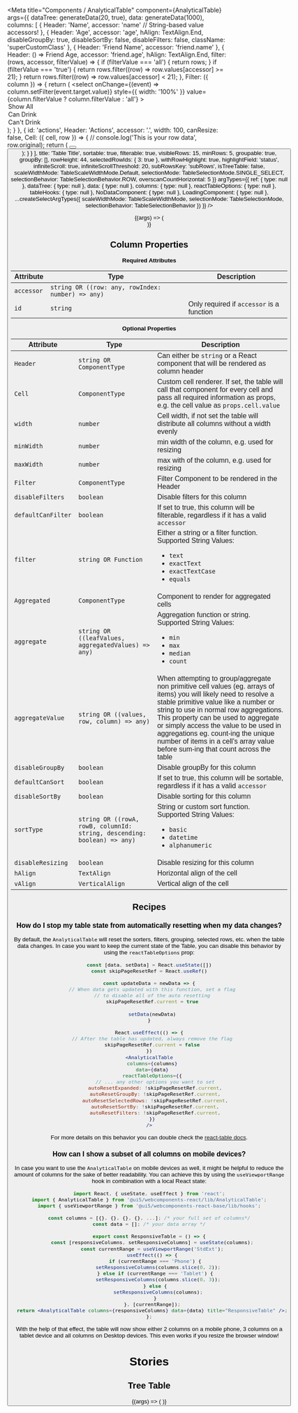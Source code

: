 
<Meta
  title="Components / AnalyticalTable"
  component={AnalyticalTable}
  args={{
    dataTree: generateData(20, true),
    data: generateData(1000),
    columns: [
      {
        Header: 'Name',
        accessor: 'name' // String-based value accessors!
      },
      {
        Header: 'Age',
        accessor: 'age',
        hAlign: TextAlign.End,
        disableGroupBy: true,
        disableSortBy: false,
        disableFilters: false,
        className: 'superCustomClass'
      },
      {
        Header: 'Friend Name',
        accessor: 'friend.name'
      },
      {
        Header: () => <span>Friend Age</span>,
        accessor: 'friend.age',
        hAlign: TextAlign.End,
        filter: (rows, accessor, filterValue) => {
          if (filterValue === 'all') {
            return rows;
          }
          if (filterValue === 'true') {
            return rows.filter((row) => row.values[accessor] >= 21);
          }
          return rows.filter((row) => row.values[accessor] < 21);
        },
        Filter: ({ column }) => {
          return (
            <select
              onChange={(event) => column.setFilter(event.target.value)}
              style={{ width: '100%' }}
              value={column.filterValue ? column.filterValue : 'all'}
            >
              <option value="all">Show All</option>
              <option value="true">Can Drink</option>
              <option value="false">Can't Drink</option>
            </select>
          );
        }
      },
      {
        id: 'actions',
        Header: 'Actions',
        accessor: '.',
        width: 100,
        canResize: false,
        Cell: ({ cell, row }) => {
          // console.log('This is your row data', row.original);
          return (
            <FlexBox>
              <Button icon="edit" />
              <Button icon="delete" />
            </FlexBox>
          );
        }
      }
    ],
    title: 'Table Title',
    sortable: true,
    filterable: true,
    visibleRows: 15,
    minRows: 5,
    groupable: true,
    groupBy: [],
    rowHeight: 44,
    selectedRowIds: { 3: true },
    withRowHighlight: true,
    highlightField: 'status',
    infiniteScroll: true,
    infiniteScrollThreshold: 20,
    subRowsKey: 'subRows',
    isTreeTable: false,
    scaleWidthMode: TableScaleWidthMode.Default,
    selectionMode: TableSelectionMode.SINGLE_SELECT,
    selectionBehavior: TableSelectionBehavior.ROW,
    overscanCountHorizontal: 5
  }}
  argTypes={{
    ref: { type: null },
    dataTree: { type: null },
    data: { type: null },
    columns: { type: null },
    reactTableOptions: { type: null },
    tableHooks: { type: null },
    NoDataComponent: { type: null },
    LoadingComponent: { type: null },
    ...createSelectArgTypes({
      scaleWidthMode: TableScaleWidthMode,
      selectionMode: TableSelectionMode,
      selectionBehavior: TableSelectionBehavior
    })
  }}
/>

<DocsHeader />

<Canvas>
  <Story name="Default">
    {(args) => (
      <div style={{ display: 'flex', flexDirection: 'column' }}>
        <AnalyticalTable
          {...args}
          title={args.title}
          data={args.data}
          columns={args.columns}
          loading={args.loading}
          alternateRowColor={args.alternateRowColor}
          sortable={args.sortable}
          filterable={args.filterable}
          visibleRows={args.visibleRows}
          minRows={args.minRows}
          groupable={args.groupable}
          selectionMode={args.selectionMode}
          scaleWidthMode={args.scaleWidthMode}
          onRowSelected={args.onRowSelected}
          onSort={args.onSort}
          onGroup={args.onGroup}
          onRowExpandChange={args.onRowExpandChange}
          groupBy={args.groupBy}
          rowHeight={args.rowHeight}
          selectedRowIds={args.selectedRowIds}
          onColumnsReordered={args.onColumnsReordered}
          withRowHighlight={args.withRowHighlight}
          highlightField={args.highlightField}
          infiniteScroll={args.infiniteScroll}
          infiniteScrollThreshold={args.infiniteScrollThreshold}
          onLoadMore={args.onLoadMore}
          selectionBehavior={args.selectionBehavior}
          overscanCountHorizontal={args.overscanCountHorizontal}
        />
      </div>
    )}
  </Story>
</Canvas>

<ArgsTable story="." />

## Column Properties

**Required Attributes**

| Attribute  | Type                                              | Description                               |
| ---------- | ------------------------------------------------- | ----------------------------------------- |
| `accessor` | `string OR ((row: any, rowIndex: number) => any)` |                                           |
| `id`       | `string`                                          | Only required if `accessor` is a function |

**Optional Properties**

| Attribute          | Type                                                                     | Description                                                                                                                                                                                                                                                                                                                                                                                                     |
| ------------------ | ------------------------------------------------------------------------ | --------------------------------------------------------------------------------------------------------------------------------------------------------------------------------------------------------------------------------------------------------------------------------------------------------------------------------------------------------------------------------------------------------------- |
| `Header`           | `string OR ComponentType`                                                | Can either be `string` or a React component that will be rendered as column header                                                                                                                                                                                                                                                                                                                              |
| `Cell`             | `ComponentType`                                                          | Custom cell renderer. If set, the table will call that component for every cell and pass all required information as props, e.g. the cell value as `props.cell.value`                                                                                                                                                                                                                                           |
| `width`            | `number`                                                                 | Cell width, if not set the table will distribute all columns without a width evenly                                                                                                                                                                                                                                                                                                                             |
| `minWidth`         | `number`                                                                 | min width of the column, e.g. used for resizing                                                                                                                                                                                                                                                                                                                                                                 |
| `maxWidth`         | `number`                                                                 | max with of the column, e.g. used for resizing                                                                                                                                                                                                                                                                                                                                                                  |
| `Filter`           | `ComponentType`                                                          | Filter Component to be rendered in the Header                                                                                                                                                                                                                                                                                                                                                                   |
| `disableFilters`   | `boolean`                                                                | Disable filters for this column                                                                                                                                                                                                                                                                                                                                                                                 |
| `defaultCanFilter` | `boolean`                                                                | If set to true, this column will be filterable, regardless if it has a valid `accessor`                                                                                                                                                                                                                                                                                                                         |
| `filter`           | `string OR Function`                                                     | Either a string or a filter function.<br />Supported String Values: <ul><li>`text`</li><li>`exactText`</li><li>`exactTextCase`</li><li>`equals`</li></ul>                                                                                                                                                                                                                                                       |
| `Aggregated`       | `ComponentType`                                                          | Component to render for aggregated cells                                                                                                                                                                                                                                                                                                                                                                        |
| `aggregate`        | `string OR ((leafValues, aggregatedValues) => any)`                      | Aggregation function or string.<br />Supported String Values: <ul><li>`min`</li><li>`max`</li><li>`median`</li><li>`count`</li></ul>                                                                                                                                                                                                                                                                            |
| `aggregateValue`   | `string OR ((values, row, column) => any)`                               | When attempting to group/aggregate non primitive cell values (eg. arrays of items) you will likely need to resolve a stable primitive value like a number or string to use in normal row aggregations. This property can be used to aggregate or simply access the value to be used in aggregations eg. count-ing the unique number of items in a cell's array value before sum-ing that count across the table |
| `disableGroupBy`   | `boolean`                                                                | Disable groupBy for this column                                                                                                                                                                                                                                                                                                                                                                                 |
| `defaultCanSort`   | `boolean`                                                                | If set to true, this column will be sortable, regardless if it has a valid `accessor`                                                                                                                                                                                                                                                                                                                           |
| `disableSortBy`    | `boolean`                                                                | Disable sorting for this column                                                                                                                                                                                                                                                                                                                                                                                 |
| `sortType`         | `string OR ((rowA, rowB, columnId: string, descending: boolean) => any)` | String or custom sort function.<br />Supported String Values: <ul><li>`basic`</li><li>`datetime`</li><li>`alphanumeric`</li></ul>                                                                                                                                                                                                                                                                               |
| `disableResizing`  | `boolean`                                                                | Disable resizing for this column                                                                                                                                                                                                                                                                                                                                                                                |
| `hAlign`           | `TextAlign`                                                              | Horizontal align of the cell                                                                                                                                                                                                                                                                                                                                                                                    |
| `vAlign`           | `VerticalAlign`                                                          | Vertical align of the cell                                                                                                                                                                                                                                                                                                                                                                                      |

## Recipes

### How do I stop my table state from automatically resetting when my data changes?

By default, the `AnalyticalTable` will reset the sorters, filters, grouping, selected rows, etc. when the table data changes.
In case you want to keep the current state of the Table, you can disable this behavior by using the `reactTableOptions` prop:

```jsx
const [data, setData] = React.useState([])
const skipPageResetRef = React.useRef()

const updateData = newData => {
  // When data gets updated with this function, set a flag
  // to disable all of the auto resetting
  skipPageResetRef.current = true

  setData(newData)
}

React.useEffect(() => {
  // After the table has updated, always remove the flag
  skipPageResetRef.current = false
})
<AnalyticalTable
  columns={columns}
  data={data}
  reactTableOptions={{
    // ... any other options you want to set
    autoResetExpanded: !skipPageResetRef.current,
    autoResetGroupBy: !skipPageResetRef.current,
    autoResetSelectedRows: !skipPageResetRef.current,
    autoResetSortBy: !skipPageResetRef.current,
    autoResetFilters: !skipPageResetRef.current,
  }}
/>
```

For more details on this behavior you can double check the [react-table docs](https://react-table.tanstack.com/docs/faq#how-do-i-stop-my-table-state-from-automatically-resetting-when-my-data-changes).

### How can I show a subset of all columns on mobile devices?

In case you want to use the `AnalyticalTable` on mobile devices as well, it might be helpful to reduce the amount of columns
for the sake of better readability. You can achieve this by using the `useViewportRange` hook in combination with a local React state:

```jsx
import React, { useState, useEffect } from 'react';
import { AnalyticalTable } from '@ui5/webcomponents-react/lib/AnalyticalTable';
import { useViewportRange } from '@ui5/webcomponents-react-base/lib/hooks';

const columns = [{}, {}, {}, {}, ...]; /* your full set of columns*/
const data = []; /* your data array */

export const ResponsiveTable = () => {
  const [responsiveColumns, setResponsiveColumns] = useState(columns);
  const currentRange = useViewportRange('StdExt');
  useEffect(() => {
    if (currentRange === 'Phone') {
      setResponsiveColumns(columns.slice(0, 2));
    } else if (currentRange === 'Tablet') {
      setResponsiveColumns(columns.slice(0, 3));
    } else {
      setResponsiveColumns(columns);
    }
  }, [currentRange]);
  return <AnalyticalTable columns={responsiveColumns} data={data} title="ResponsiveTable" />;
};
```

With the help of that effect, the table will now show either 2 columns on a mobile phone, 3 columns on a tablet device and all columns on Desktop devices.
This even works if you resize the browser window!

# Stories

## Tree Table

<Canvas>
  <Story name="Tree Table">
    {(args) => (
      <AnalyticalTable
        {...args}
        title={args.title}
        data={args.dataTree}
        columns={args.columns}
        loading={args.loading}
        sortable={args.sortable}
        filterable={args.filterable}
        visibleRows={args.visibleRows}
        minRows={args.minRows}
        selectionMode={args.selectionMode}
        onRowSelected={args.onRowSelected}
        onSort={args.onSort}
        onRowExpandChange={args.onRowExpandChange}
        subRowsKey={args.subRowsKey}
        selectedRowIds={args.selectedRowIds}
        selectionBehavior={args.selectionBehavior}
        isTreeTable
      />
    )}
  </Story>
</Canvas>
